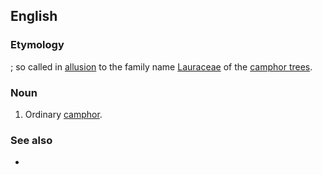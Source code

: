 ==English==

===Etymology===
{{suffix|laurin|ol|lang=en}}; so called in [[allusion]] to the family name [[Lauraceae]] of the [[camphor tree]]s.

===Noun===
{{en-noun|-}}

# {{lb|en|chemistry}} Ordinary [[camphor]].

===See also===
* {{l|en|camphor}}